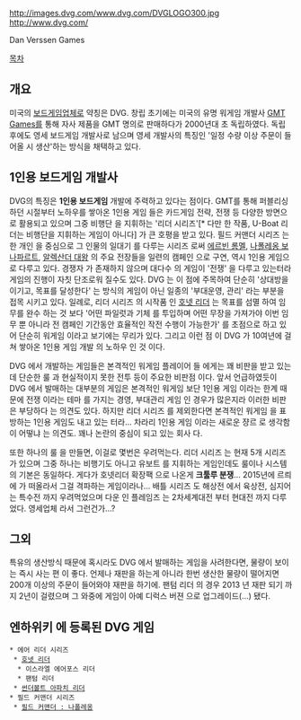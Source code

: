 http://images.dvg.com/www.dvg.com/DVGLOGO300.jpg
http://www.dvg.com/

Dan Verssen Games

[[목차]]

== 개요 ==
미국의 [[보드게임]]업체로 약칭은 DVG. 창립 초기에는 미국의 유명 워게임 개발사 [[GMT Games]]를 통해 자사 제품을 GMT 명의로 판매하다가 2000년대 초 독립하였다. 독립 후에도 영세 보드게임 개발사로 남으며 영세 개발사의 특징인 '일정 수량 이상 주문이 들어올 시 생산'하는 방식을 채택하고 있다.

== 1인용 보드게임 개발사 ==
DVG의 특징은 '''1인용 보드게임''' 개발에 주력하고 있다는 점이다. GMT를 통해 퍼블리싱하던 시절부터 노하우를 쌓아온 1인용 게임 들은 카드게임 전략, 전쟁 등 다양한 방면으로 활용되고 있으며 그중 비행단 을 지휘하는 '리더 시리즈'[* 다만 한 작품, U-Boat 리더는 비행단을 지휘하는 게임이 아니다] 가 큰 호평을 받고 있다. 필드 커맨더 시리즈 는 한 개인 을 중심으로 그 인물의 일대기 를 다루는 시리즈 로써 [[에르빈 롬멜]], [[나폴레옹 보나파르트]], [[알렉산더 대왕]] 의 주요 전장들을 일련의 캠페인 으로 구연, 역시 1인용 게임으로 다루고 있다.
경쟁자 가 존재하지 않으며 대다수 의 게임이 '전쟁' 을 다루고 있는터라 게임의 진행이 자칫 단조로워 질수도 있다. DVG 는 이 점에 주목하여 단순히 '상대방을 이기고, 목표를 달성한다' 는 방식의 게임이 아닌 일종의 '부대운영, 관리' 라는 부분을 접목 시키고 있다. 일례로, 리더 시리즈 의 시작품 인 [[호넷 리더]] 는 목표를 섬멸 하여 임무를 완수 하는 것 보다 '어떤 파일럿과 기체 를 투입하며 어떤 무장을 가져가야 이번 임무 뿐 아니라 전 캠페인 기간동안 효율적인 작전 수행이 가능한가' 를 초점으로 하고 있어 단순히 워게임 이라고 보기에는 무리가 있다. 그리고 이런 점 이 DVG 가 10여년에 걸쳐 쌓아온 1인용 게임 개발 의 노하우 인 것 이다.

DVG 에서 개발하는 게임들은 본격적인 워게임 플레이어 들 에게는 꽤 비판을 받고 있는데 단순한 룰 과 현실적이지 못한 전투 등이 주요한 비판점 이다. 앞서 언급하였듯이 DVG 에서 발매하는 대부분의 게임은 본격적인 워게임 보단 1인용 게임 이라는 한계 때문에 전쟁 이라는 테마 를 가지는 경영, 부대관리 게임 인 경우가 많은지라 이러한 비판은 부당하다 는 의견도 있다. 하지만 리더 시리즈 를 제외한다면 본격적인 워게임 을 표방하는 1인용 게임도 내고 있는 터라... 차라리 1인용 게임 이라는 새로운 쟝르 로 생각함이 어떻냐 는 의견도. 꽤나 논란의 중심이 되고 있는 회사 다.

또한 하나의 룰 을 만들면, 이걸로 몇번은 우려먹는다. 리더 시리즈 는 현재 5개 시리즈 가 있으며 그중 하나는 비행기도 아니고 유보트 를 지휘하는 게임인데도 룰이나 시스템 의 기본은 동일하다. 게다가 호넷리더 확장팩 으로 나온게 '''크툴루 분쟁'''... 2015년에 르릐에 가 떠올라서 그걸 격파하는 게임이라나... 배틀 시리즈 도 해상전 에서 육상전, 심지어는 특수전 까지 우려먹었으며 다운 인 플레임즈 는 2차세계대전 부터 현대전 까지 다루었다. 영세업체 라서 그런건가...?

== 그외 ==
특유의 생산방식 때문에 혹시라도 DVG 에서 발매하는 게임을 사려한다면, 물량이 보이는 즉시 사는 편 이 좋다. 언제나 재판을 하는게 아니라 한번 생산한 물량이 떨어지면 200개 이상의 주문이 들어와야 재판을 하기에. 팬텀 리더 의 경우 2013 년 재판 되기 까지 2년이 걸렸으며 그 와중에 게임이 아예 디럭스 버젼 으로 업그레이드(...) 됐다.

== 엔하위키 에 등록된 DVG 게임 ==
 * 에어 리더 시리즈
  * [[호넷 리더]]
   * 이스라엘 에어포스 리더
   * 팬텀 리더
  * [[썬더볼트 아파치 리더]]
 * 필드 커맨더 시리즈
  * [[필드 커맨더 : 나폴레옹]]
